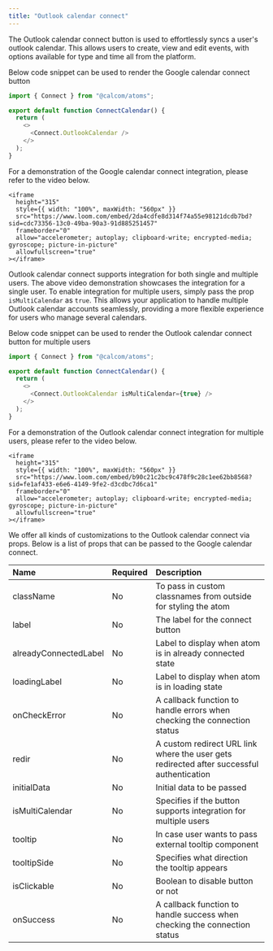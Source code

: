 ```yaml
---
title: "Outlook calendar connect"
---
```


The Outlook calendar connect button is used to effortlessly syncs a user's outlook calendar. This allows users to create, view and edit events, with options available for type and time all from the platform.

Below code snippet can be used to render the Google calendar connect button

```js
import { Connect } from "@calcom/atoms";

export default function ConnectCalendar() {
  return (
    <>
      <Connect.OutlookCalendar />
    </>
  );
}
```

For a demonstration of the Google calendar connect integration, please refer to the video below.

<p></p>

    <iframe
      height="315"
      style={{ width: "100%", maxWidth: "560px" }}
      src="https://www.loom.com/embed/2da4cdfe8d314f74a55e98121dcdb7bd?sid=cdc73356-13c0-49ba-90a3-91d885251457"
      frameborder="0"
      allow="accelerometer; autoplay; clipboard-write; encrypted-media; gyroscope; picture-in-picture"
      allowfullscreen="true"
    ></iframe>

<p></p>

Outlook calendar connect supports integration for both single and multiple users. The above video demonstration showcases the integration for a single user. To enable integration for multiple users, simply pass the prop `isMultiCalendar` as `true`. This allows your application to handle multiple Outlook calendar accounts seamlessly, providing a more flexible experience for users who manage several calendars.

Below code snippet can be used to render the Outlook calendar connect button for multiple users

```js
import { Connect } from "@calcom/atoms";

export default function ConnectCalendar() {
  return (
    <>
      <Connect.OutlookCalendar isMultiCalendar={true} />
    </>
  );
}
```

For a demonstration of the Outlook calendar connect integration for multiple users, please refer to the video below.

<p></p>

    <iframe
      height="315"
      style={{ width: "100%", maxWidth: "560px" }}
      src="https://www.loom.com/embed/b90c21c2bc9c478f9c28c1ee62bb8568?sid=fe1af433-e6e6-4149-9fe2-d3cdbc7d6ca1"
      frameborder="0"
      allow="accelerometer; autoplay; clipboard-write; encrypted-media; gyroscope; picture-in-picture"
      allowfullscreen="true"
    ></iframe>

<p></p>

We offer all kinds of customizations to the Outlook calendar connect via props. Below is a list of props that can be passed to the Google calendar connect.

<p></p>

| Name                  | Required | Description                                                                               |
| :-------------------- | :------- | :---------------------------------------------------------------------------------------- |
| className             | No       | To pass in custom classnames from outside for styling the atom                            |
| label                 | No       | The label for the connect button                                                          |
| alreadyConnectedLabel | No       | Label to display when atom is in already connected state                                  |
| loadingLabel          | No       | Label to display when atom is in loading state                                            |
| onCheckError          | No       | A callback function to handle errors when checking the connection status                  |
| redir                 | No       | A custom redirect URL link where the user gets redirected after successful authentication |
| initialData           | No       | Initial data to be passed                                                                 |
| isMultiCalendar       | No       | Specifies if the button supports integration for multiple users                           |
| tooltip               | No       | In case user wants to pass external tooltip component                                     |
| tooltipSide           | No       | Specifies what direction the tooltip appears                                              |
| isClickable           | No       | Boolean to disable button or not                                                          |
| onSuccess             | No       | A callback function to handle success when checking the connection status                 |
